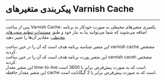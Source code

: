 
<Layout>

# پیکربندی متغیرهای Varnish Cache
<hr className="mb-2" />

پس از ساخت Varnish Cache، یکسری متغیرهای محیطی به صورت خودکار به برنامه اضافه می‌شوند که شما می‌توانید بنا به نیاز خود و طبق <a href="/paas/details/envs" className="blue-link">مستندات تنظیم متغیرهای محیطی</a>، مقادیر آن‌ها را تغییر دهید.

<Section id="VARNISH_BACKEND_HOST" title="متغیر VARNISH_BACKEND_HOST"/>
این متغیر 
شناسه برنامه هدف است که آن را در حین ساخت varnish cache مشخص کردید.

<Section id="VARNISH_BACKEND_PORT" title="متغیر VARNISH_BACKEND_HOST"/>
این متغیر 
پورت برنامه هدف است که آن را در حین ساخت varnish caceh مشخص کردید.

<Section id="VARNISH_TTL" title="متغیر VARNISH_TTL"/>
این متغیر 
مقدار time-to-live است که به صورت پیش‌فرض برابر با 3600 است.

<Section id="VARNISH_SIZE" title="متغیر VARNISH_SIZE"/>
این متغیر 
مقدار حافظه cache است که به صورت پیش‌فرض برابر با 2 گیگابایت است.
</Layout>